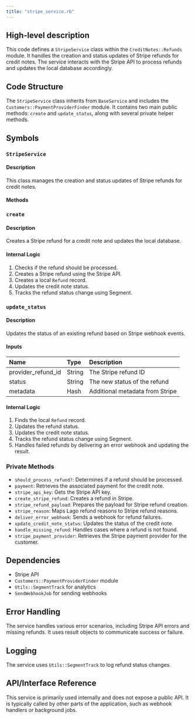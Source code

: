 ```yaml
---
title: "stripe_service.rb"
---
```


## High-level description
This code defines a `StripeService` class within the `CreditNotes::Refunds` module. It handles the creation and status updates of Stripe refunds for credit notes. The service interacts with the Stripe API to process refunds and updates the local database accordingly.

## Code Structure
The `StripeService` class inherits from `BaseService` and includes the `Customers::PaymentProviderFinder` module. It contains two main public methods: `create` and `update_status`, along with several private helper methods.

## Symbols

### `StripeService`
#### Description
This class manages the creation and status updates of Stripe refunds for credit notes.

#### Methods

### `create`
#### Description
Creates a Stripe refund for a credit note and updates the local database.

#### Internal Logic
1. Checks if the refund should be processed.
2. Creates a Stripe refund using the Stripe API.
3. Creates a local `Refund` record.
4. Updates the credit note status.
5. Tracks the refund status change using Segment.

### `update_status`
#### Description
Updates the status of an existing refund based on Stripe webhook events.

#### Inputs
| Name | Type | Description |
|:-----|:-----|:------------|
| provider_refund_id | String | The Stripe refund ID |
| status | String | The new status of the refund |
| metadata | Hash | Additional metadata from Stripe |

#### Internal Logic
1. Finds the local `Refund` record.
2. Updates the refund status.
3. Updates the credit note status.
4. Tracks the refund status change using Segment.
5. Handles failed refunds by delivering an error webhook and updating the result.

### Private Methods
- `should_process_refund?`: Determines if a refund should be processed.
- `payment`: Retrieves the associated payment for the credit note.
- `stripe_api_key`: Gets the Stripe API key.
- `create_stripe_refund`: Creates a refund in Stripe.
- `stripe_refund_payload`: Prepares the payload for Stripe refund creation.
- `stripe_reason`: Maps Lago refund reasons to Stripe refund reasons.
- `deliver_error_webhook`: Sends a webhook for refund failures.
- `update_credit_note_status`: Updates the status of the credit note.
- `handle_missing_refund`: Handles cases where a refund is not found.
- `stripe_payment_provider`: Retrieves the Stripe payment provider for the customer.

## Dependencies
- Stripe API
- `Customers::PaymentProviderFinder` module
- `Utils::SegmentTrack` for analytics
- `SendWebhookJob` for sending webhooks

## Error Handling
The service handles various error scenarios, including Stripe API errors and missing refunds. It uses result objects to communicate success or failure.

## Logging
The service uses `Utils::SegmentTrack` to log refund status changes.

## API/Interface Reference
This service is primarily used internally and does not expose a public API. It is typically called by other parts of the application, such as webhook handlers or background jobs.